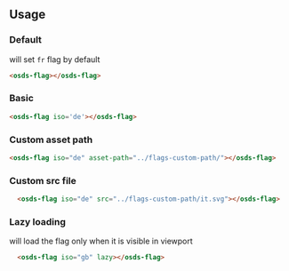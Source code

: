 
<GenericStyle />

## Usage

### Default
will set `fr` flag by default
<div class="container">
  <osds-flag></osds-flag>
</div>

```html
<osds-flag></osds-flag>
```

### Basic
<div class="container">
  <osds-flag iso='de'></osds-flag>
</div>

```html
<osds-flag iso='de'></osds-flag>
```

### Custom asset path
<div class="container">
  <osds-flag iso="de" asset-path="../flags-custom-path/"></osds-flag>
</div>

```html
<osds-flag iso="de" asset-path="../flags-custom-path/"></osds-flag>
```

### Custom src file
<div class="container">
  <osds-flag iso="de" src="../flags-custom-path/it.svg"></osds-flag>
</div>

```html
  <osds-flag iso="de" src="../flags-custom-path/it.svg"></osds-flag>
```

### Lazy loading
will load the flag only when it is visible in viewport
<div class="container">
  <osds-flag iso="gb" lazy></osds-flag>
</div>

```html
  <osds-flag iso="gb" lazy></osds-flag>
```
